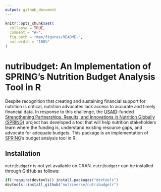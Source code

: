 ```yaml
---
output: github_document
---
```


<!-- README.md is generated from README.Rmd. Please edit that file -->

```r
knitr::opts_chunk$set(
  collapse = TRUE,
  comment = "#>",
  fig.path = "man/figures/README-",
  out.width = "100%"
)
```
# nutribudget: An Implementation of SPRING's Nutrition Budget Analysis Tool in R

Despite recognition that creating and sustaining financial support for nutrition is critical, nutrition advocates lack access to accurate and timely financial data. In response to this challenge, the [USAID](https://www.usaid.gov/)-funded [Strengthening Partnerships, Results, and Innovations in Nutrition Globally (SPRING)](https://www.spring-nutrition.org/) project has developed a tool that will help nutrition stakeholders learn where the funding is, understand existing resource gaps, and advocate for adequate budgets. This package is an implementation of [SPRING](https://www.spring-nutrition.org/)'s budget analysis tool in R.

## Installation

`nutribudgetr` is not yet available on CRAN. `nutribudgetr` can be installed through GitHub as follows:

```r
if(!require(devtools)) install.packages("devtools")
devtools::install_github("nutriverse/nutribudgetr")
```


